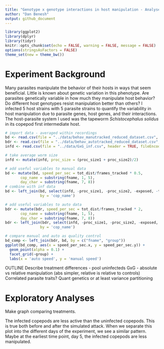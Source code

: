 ```yaml
---
title: "Genotype x genotype interactions in host manipulation - Analyses"
author: "Dan Benesh"
output: github_document
---
```


```r
library(ggplot2)
library(dplyr)
library(tidyr)
knitr::opts_chunk$set(echo = FALSE, warning = FALSE, message = FALSE)
options(stringsAsFactors = FALSE)
theme_set(new = theme_bw())
```

# Experiment Background

Many parasites manipulate the behavior of their hosts in ways that seem beneficial. Little is known about genetic variation in this phenotype. Are parasites genetically variable in how much they manipulate host behavior? Do different host genotypes resist manipulation better than others? I infected 5 host strains with 5 parasite strains to quantify the variability in host manipulation due to parasite genes, host genes, and their interactions. The host-parasite system I used was the tapeworm *Schistocephalus solidus* in its copepod first intermediate host.

```r
# import data - averaged within recordings
bd <- read.csv(file = "../data/behav_manutracked_reduced_dataset.csv", header = TRUE) # manual data
bdr <- read.csv(file = "../data/behav_autotracked_reduced_dataset.csv", header = TRUE) # auto-tracked data
infd <- read.csv(file = "../data/GxG_inf.csv", header = TRUE, fileEncoding = "UTF-8-BOM") #excel attached BOM to csv
```

```r
# take average worm size
infd <- mutate(infd, proc_size = (proc_size1 + proc_size2)/2)
```

```r
# add useful variables to manual data
bd <- mutate(bd, speed_per_sec = tot_dist/frames_tracked * 0.5,
       cop_name = substring(fname, 1, 5),
       day_char = substring(fname, 7, 8))
# combine with inf data
bd <- left_join(bd, select(infd, -proc_size1, -proc_size2, -exposed, -tank, -cerc_multinom, -remarks),
                by = 'cop_name')
```
```r
# add useful variables to auto data
bdr <- mutate(bdr, speed_per_sec = tot_dist/frames_tracked * 2,
       cop_name = substring(fname, 1, 5),
       day_char = substring(fname, 7, 8))
bdr <- left_join(bdr, select(infd, -proc_size1, -proc_size2, -exposed, -tank, -cerc_multinom, -remarks),
                by = 'cop_name')
```

```r
# compare manual and auto as quality control
bd_comp <- left_join(bdr, bd, by = c("fname", "group"))
ggplot(bd_comp, aes(x = speed_per_sec.x, y = speed_per_sec.y)) + 
  geom_point(alpha = 0.1) + 
  facet_grid(~group) +
  labs(x = 'auto speed', y = 'manual speed')
```

OUTLINE
Describe treatment differences - pool uninfecteds
GxG - absolute vs relative manipulation (abs simpler, relative is relative to controls)
Correlated parasite traits?
Quant genetics or at least variance partitioning



# Exploratory Analyses

Make graph comparing treatments.

The infected copepods are less active than the uninfected copepods. This is true both before and after the simulated attack. When we separate this plot into the different days of the experiment, we see a similar pattern. Maybe at the earliest time point, day 5, the infected copepods are less manipulated.

